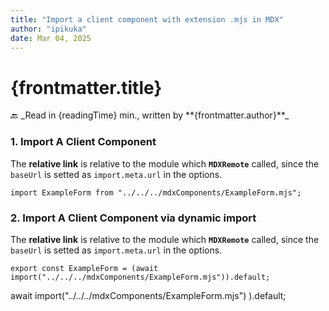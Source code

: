 ```yaml
---
title: "Import a client component with extension .mjs in MDX"
author: "ipikuka"
date: Mar 04, 2025
---
```


# {frontmatter.title}

<Link href={"/articles-modules-components"}>🔙</Link>
_Read in {readingTime} min., written by **{frontmatter.author}**_

### 1. Import A Client Component

The **relative link** is relative to the module which **`MDXRemote`** called,
since the `baseUrl` is setted as `import.meta.url` in the options.

`import ExampleForm from "../../../mdxComponents/ExampleForm.mjs";`


<ExampleForm />

### 2. Import A Client Component via dynamic import

The **relative link** is relative to the module which **`MDXRemote`** called,
since the `baseUrl` is setted as `import.meta.url` in the options.

`export const ExampleForm = (await import("../../../mdxComponents/ExampleForm.mjs")).default;`

  await import("../../../mdxComponents/ExampleForm.mjs")
).default;

<ExampleForm2 />
